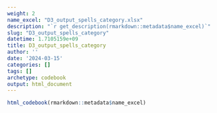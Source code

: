 ```yaml
---
weight: 2
name_excel: "D3_output_spells_category.xlsx"
description: "`r get_description(rmarkdown::metadata$name_excel)`"
slug: "D3_output_spells_category"
datetime: 1.7105159e+09
title: D3_output_spells_category
author: ''
date: '2024-03-15'
categories: []
tags: []
archetype: codebook
output: html_document
---
```


```r
html_codebook(rmarkdown::metadata$name_excel)
```
